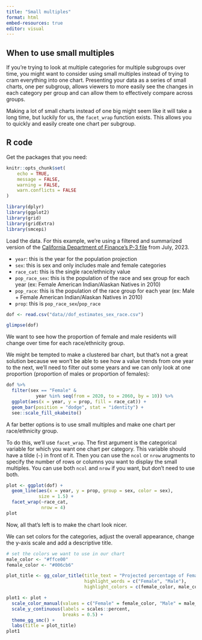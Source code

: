 ```yaml
---
title: "Small multiples"
format: html
embed-resources: true
editor: visual
---
```


## When to use small multiples

If you're trying to look at multiple categories for multiple subgroups over time, you might want to consider using small multiples instead of trying to cram everything into one chart. Presenting your data as a series of small charts, one per subgroup, allows viewers to more easily see the changes in each category per group and can allow them to effectively compare across groups.

Making a lot of small charts instead of one big might seem like it will take a long time, but luckily for us, the `facet_wrap` function exists. This allows you to quickly and easily create one chart per subgroup.

## R code

Get the packages that you need:

```r
knitr::opts_chunk$set(
	echo = TRUE,
	message = FALSE,
	warning = FALSE,
	warn.conflicts = FALSE
)
```

```r
library(dplyr)
library(ggplot2)
library(grid)
library(gridExtra)
library(smcepi)
```

Load the data. For this example, we're using a filtered and summarized version of the [California Department of Finance's P-3 file](https://dof.ca.gov/forecasting/demographics/projections/) from July, 2023.

-   `year`: this is the year for the population projection
-   `sex`: this is sex and only includes male and female categories
-   `race_cat`: this is the single race/ethnicity value
-   `pop_race_sex`: this is the population of the race and sex group for each year (ex: Female American Indian/Alaskan Natives in 2010)
-   `pop_race`: this is the population of the race group for each year (ex: Male + Female American Indian/Alaskan Natives in 2010)
-   `prop`: this is `pop_race_sex`/`pop_race`

```r
dof <- read.csv("data//dof_estimates_sex_race.csv")

glimpse(dof)

```

We want to see how the proportion of female and male residents will change over time for each race/ethnicity group. 

We might be tempted to make a clustered bar chart, but that's not a great solution because we won't be able to see how a value trends from one year to the next, we'll need to filter out some years and we can only look at one proportion (proportion of males or proportion of females):

```r
dof %>%
  filter(sex == "Female" & 
           year %in% seq(from = 2020, to = 2060, by = 10)) %>%
  ggplot(aes(x = year, y = prop, fill = race_cat)) + 
  geom_bar(position = "dodge", stat = "identity") + 
  see::scale_fill_okabeito()

```

A far better options is to use small multiples and make one chart per race/ethnicity group.

To do this, we'll use `facet_wrap`. The first argument is the categorical variable for which you want one chart per category. This variable should have a tilde (`~`) in front of it. Then you can use the `ncol` or `nrow` arugments to specify the number of rows or columns you want to display the small multiples. You can use both `ncol` and `nrow` if you want, but don't need to use both.

```r
plot <- ggplot(dof) +
  geom_line(aes(x = year, y = prop, group = sex, color = sex), 
            size = 1.5) + 
  facet_wrap(~race_cat,
             nrow = 4)
plot
```

Now, all that's left is to make the chart look nicer.

We can set colors for the categories, adjust the overall appearance, change the y-axis scale and add a descriptive title. 

```r
# set the colors we want to use in our chart 
male_color <- "#ffce00"
female_color <- "#006cb6"

plot_title <- gg_color_title(title_text = "Projected percentage of Female and Male residents by race/ethnicity",
                             highlight_words = c("Female", "Male"),
                             highlight_colors = c(female_color, male_color))

plot1 <- plot +
  scale_color_manual(values = c("Female" = female_color, "Male" = male_color)) + 
  scale_y_continuous(labels = scales::percent, 
                     breaks = 0.5) + 
  theme_gg_smc() +
  labs(title = plot_title)
plot1
```

